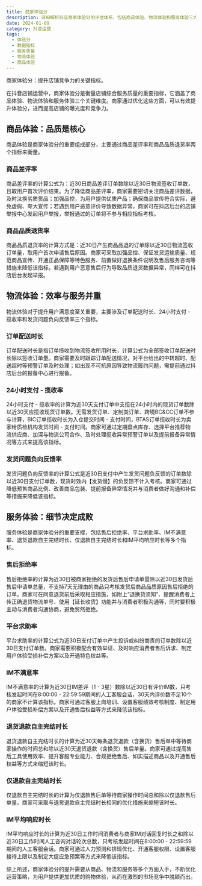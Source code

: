 ```yaml
---
title: 商家体验分
description: 详细解析抖店商家体验分的评估体系，包括商品体验、物流体验和服务体验三大维度的具体指标及优化方法
date: 2024-01-09
category: 抖音运营
tags:
  - 体验分
  - 数据指标
  - 服务质量
  - 物流体验
  - 商品体验
---
```


商家体验分：提升店铺竞争力的关键指标。

在抖音店铺运营中，商家体验分是衡量店铺综合服务质量的重要指标，它涵盖了商品体验、物流体验和服务体验三个关键维度。商家通过优化这些方面，可以有效提升体验分，进而提高店铺的曝光度和竞争力。

## 商品体验：品质是核心

商品体验是商家体验分的重要组成部分，主要通过商品差评率和商品品质退货率两个指标来衡量。

### 商品差评率

商品差评率的计算公式为：近30日商品差评订单数除以近30日物流签收订单数，且取用户首次评价结果。为了降低商品差评率，商家需要密切关注商品差评数据，及时汰换劣质货品；加强品控，为用户提供优质产品；确保商品宣传符合实际，避免虚假、夸大宣传；若遇到用户恶意评价导致数据异常，商家可在抖店后台的店铺举报中心发起用户举报，举报通过的订单将不参与相应指标考核。

### 商品品质退货率

商品品质退货率的计算方式是：近30日产生商品品退的订单除以近30日物流签收订单量，取用户首次申请售后原因。商家可采取加强品控、保证发货运输质量、规范商品宣传、开通正品保障等特色服务、前置做好退换条件说明及售后服务咨询等措施来降低该指标。若遇到用户恶意售后行为导致品质退货数据异常，同样可在抖店后台发起举报。

## 物流体验：效率与服务并重

物流体验对于提升用户满意度至关重要，主要涉及订单配送时长、24小时支付 - 揽收率和发货问题负向反馈率三个指标。

### 订单配送时长

订单配送时长是指订单揽收到物流签收所用时长，计算公式为全部签收订单配送时长除以签收订单量。商家需要及时跟踪订单配送情况，对平台给出的中转超时、配送超时等预警订单及时处理；如出现不可抗原因导致物流履约问题，需提前通过抖店后台的报备中心进行报备。

### 24小时支付 - 揽收率

24小时支付 - 揽收率的计算为近30天支付订单中支揽在24小时内的现货订单数除以近30天应揽收现货订单数。无需发货订单、定制类订单、跨境BC&CC订单不参与计算，BIC订单揽收时长为入仓提交时间 - 支付时间，BTAS订单揽收时长为卖家给质检机构发货时间 - 支付时间。商家可通过定期盘点库存、选择平台推荐物流供应商、加深与物流公司合作、及时处理揽收异常预警订单以及提前报备异常情况等方式来提高该指标。

### 发货问题负向反馈率

发货问题负向反馈率的计算公式是近30日支付中产生发货问题负反馈的订单数除以近30日支付订单数，现货时效内【发货慢】的负反馈不计入考核。商家可通过降低预售商品比例、改善商品包装、提前报备异常情况并与消费者做好沟通和补偿等措施来降低该指标。

## 服务体验：细节决定成败

服务体验是商家体验分的重要支撑，包括售后拒绝率、平台求助率、IM不满意率、退货退款自主完结时长、仅退款自主完结时长和IM平均响应时长等多个指标。

### 售后拒绝率

售后拒绝率的计算为近30日被商家拒绝的发货后售后申请单量除以近30日发货后售后申请单总量，不支持7天无理由的商品只考核发货后商品品质原因售后拒绝的订单。商家可在同意退货前后采取相应措施，如附上“退换货须知”、提醒消费者上传正确退货物流单号、使用【延长收货】功能并与消费者积极沟通等，同时要积极主动与消费者沟通协商，避免贸然拒绝。

### 平台求助率

平台求助率的计算公式为近30日支付订单中产生投诉或纠纷商责的订单数除以近30日支付订单数。商家需要积极配合有效举证、及时响应消费者售后诉求、制定用户体验受损补偿方案以及开通特色权益等。

### IM不满意率

IM不满意率的计算为近30日IM差评（1 - 3星）数除以近30日有评价IM数，只考核发起时间在8:00:00 - 22:59:59期间的人工客服会话，30天内评价数不足10个的商家不计算该指标。商家可通过客服上岗培训、设置客服绩效考核制度、制定用户体验受损补偿方案以及开通售后权益等方式来降低该指标。

### 退货退款自主完结时长

退货退款自主完结时长的计算为近30天每条退货退款（含换货）售后单中等待商家操作的时间总和除以近30天退货退款（含换货）售后单量。商家可通过提高售后工具使用效率、提升客服专业能力、合规拒绝售后、如实描述商品以及开通售后权益等方式来缩短该时长。

### 仅退款自主完结时长

仅退款自主完结时长的计算为仅退款售后单等待商家操作时间总和除以仅退款售后单量。商家可采取与退货退款自主完结时长相同的优化措施来缩短该时长。

### IM平均响应时长

IM平均响应时长的计算为近30日工作时间消费者与商家IM对话回复时长之和除以近30日工作时间人工咨询对话轮次总数，只考核发起时间在8:00:00 - 22:59:59期间的人工客服会话。商家可通过人力预测和排班优化、开通客服权限、设置客服接待上限以及制定大促应急预案等方式来降低该指标。

综上所述，商家体验分的提升需要从商品、物流和服务等多个方面入手，不断优化运营策略，为用户提供更加优质的购物体验，从而在激烈的市场竞争中脱颖而出。
